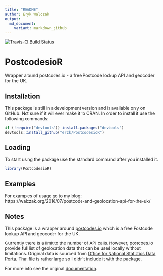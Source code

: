 ---
title: "README"
author: Eryk Walczak
output:
  md_document:
    variant: markdown_github
---

[![Travis-CI Build Status](https://travis-ci.org/erzk/PostcodesioR.svg?branch=master)](https://travis-ci.org/erzk/PostcodesioR)

# PostcodesioR

Wrapper around postcodes.io - a free Postcode lookup API and geocoder for the UK.

## Installation

This package is still in a development version and is available only on GitHub. Not sure if it will ever make it to CRAN.
In order to install it use the  following commands:

```{r, eval=FALSE}
if (!require("devtools")) install.packages("devtools")
devtools::install_github("erzk/PostcodesioR")
```

## Loading

To start using the package use the standard command after you installed it.

```{r, eval=FALSE}
library(PostcodesioR)
```

## Examples

For examples of usage go to my blog:
https://walczak.org/2016/07/postcode-and-geolocation-api-for-the-uk/

## Notes

This package is a wrapper around [postcodes.io](http://postcodes.io/) which is a free Postcode lookup API and geocoder for the UK.

Currently there is a limit to the number of API calls. However, postcoes.io provide full list of geolocation data that can be used locally without limitations. Original data is sourced from [Office for National Statistics Data Porta](https://geoportal.statistics.gov.uk/geoportal/catalog/main/home.page).
That [file](https://github.com/ideal-postcodes/postcodes.io/blob/master/latest) is rather large so I didn't include it with the package.

For more info see the original [documentation](https://postcodes.io/docs).
